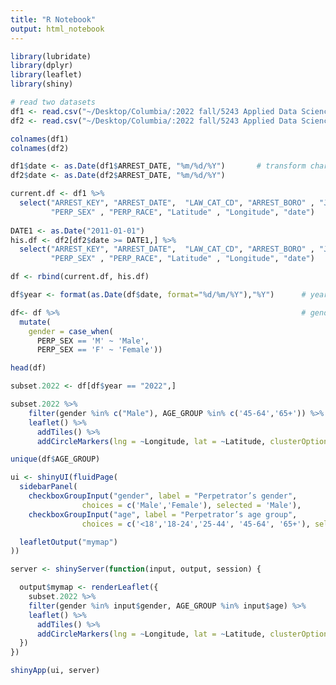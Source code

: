 ```yaml
---
title: "R Notebook"
output: html_notebook
---
```

```r
library(lubridate)
library(dplyr)
library(leaflet)
library(shiny)

# read two datasets
df1 <- read.csv("~/Desktop/Columbia/:2022 fall/5243 Applied Data Science/fall2022-project2-group10/data/NYPD_Arrest_Data__Year_to_Date_.csv")            # year to date data
df2 <- read.csv("~/Desktop/Columbia/:2022 fall/5243 Applied Data Science/fall2022-project2-group10/data/NYPD_Arrests_Data__Historic_.csv")               # historical data

colnames(df1)
colnames(df2)
```

```r
df1$date <- as.Date(df1$ARREST_DATE, "%m/%d/%Y")       # transform character into date format
df2$date <- as.Date(df2$ARREST_DATE, "%m/%d/%Y")

current.df <- df1 %>% 
  select("ARREST_KEY", "ARREST_DATE",  "LAW_CAT_CD", "ARREST_BORO" , "JURISDICTION_CODE", "AGE_GROUP" ,
         "PERP_SEX" , "PERP_RACE", "Latitude" , "Longitude", "date")      # select same variables from both datasets
  
DATE1 <- as.Date("2011-01-01")
his.df <- df2[df2$date >= DATE1,] %>%                                     # filter arrest event happened after 2011-01-01
  select("ARREST_KEY", "ARREST_DATE",  "LAW_CAT_CD", "ARREST_BORO" , "JURISDICTION_CODE", "AGE_GROUP" ,
         "PERP_SEX" , "PERP_RACE", "Latitude" , "Longitude", "date")

df <- rbind(current.df, his.df)
```


```r
df$year <- format(as.Date(df$date, format="%d/%m/%Y"),"%Y")      # year

df<- df %>%                                                      # gender
  mutate(
    gender = case_when(
      PERP_SEX == 'M' ~ 'Male',
      PERP_SEX == 'F' ~ 'Female'))

head(df)
```

```r
subset.2022 <- df[df$year == "2022",] 
```

```r
subset.2022 %>% 
    filter(gender %in% c("Male"), AGE_GROUP %in% c('45-64','65+')) %>% 
    leaflet() %>% 
      addTiles() %>% 
      addCircleMarkers(lng = ~Longitude, lat = ~Latitude, clusterOptions = markerClusterOptions())
```

```r
unique(df$AGE_GROUP)
```

```r
ui <- shinyUI(fluidPage(
  sidebarPanel(
    checkboxGroupInput("gender", label = "Perpetrator’s gender",
                choices = c('Male','Female'), selected = 'Male'),
    checkboxGroupInput("age", label = "Perpetrator’s age group",
                choices = c('<18','18-24','25-44', '45-64', '65+'), selected = '18-24')),

  leafletOutput("mymap")
))

server <- shinyServer(function(input, output, session) {

  output$mymap <- renderLeaflet({
    subset.2022 %>% 
    filter(gender %in% input$gender, AGE_GROUP %in% input$age) %>% 
    leaflet() %>% 
      addTiles() %>% 
      addCircleMarkers(lng = ~Longitude, lat = ~Latitude, clusterOptions = markerClusterOptions())
  })
})

shinyApp(ui, server)
```

